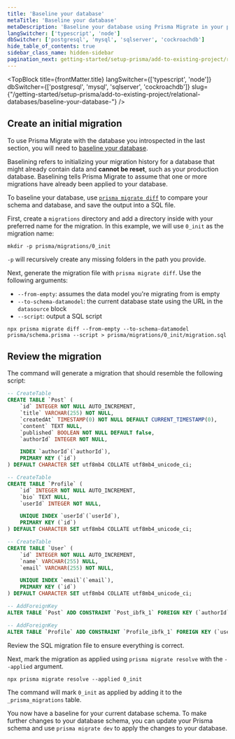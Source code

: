 ```yaml
---
title: 'Baseline your database'
metaTitle: 'Baseline your database'
metaDescription: 'Baseline your database using Prisma Migrate in your project'
langSwitcher: ['typescript', 'node']
dbSwitcher: ['postgresql', 'mysql', 'sqlserver', 'cockroachdb']
hide_table_of_contents: true
sidebar_class_name: hidden-sidebar
pagination_next: getting-started/setup-prisma/add-to-existing-project/relational-databases/install-prisma-client-typescript-mysql
---
```


<TopBlock
  title={frontMatter.title}
  langSwitcher={['typescript', 'node']}
  dbSwitcher={['postgresql', 'mysql', 'sqlserver', 'cockroachdb']}
  slug={"/getting-started/setup-prisma/add-to-existing-project/relational-databases/baseline-your-database-"}
 />


## Create an initial migration

To use Prisma Migrate with the database you introspected in the last section, you will need to [baseline your database](/orm/prisma-migrate/getting-started).

Baselining refers to initializing your migration history for a database that might already contain data and **cannot be reset**, such as your production database. Baselining tells Prisma Migrate to assume that one or more migrations have already been applied to your database.

To baseline your database, use [`prisma migrate diff`](/orm/reference/prisma-cli-reference#migrate-diff) to compare your schema and database, and save the output into a SQL file.

First, create a `migrations` directory and add a directory inside with your preferred name for the migration. In this example, we will use `0_init` as the migration name:

```terminal
mkdir -p prisma/migrations/0_init
```

<Admonition type="info">

`-p` will recursively create any missing folders in the path you provide.

</Admonition>

Next, generate the migration file with `prisma migrate diff`. Use the following arguments:

- `--from-empty`: assumes the data model you're migrating from is empty
- `--to-schema-datamodel`: the current database state using the URL in the `datasource` block
- `--script`: output a SQL script

```terminal wrap
npx prisma migrate diff --from-empty --to-schema-datamodel prisma/schema.prisma --script > prisma/migrations/0_init/migration.sql
```

## Review the migration

The command will generate a migration that should resemble the following script:

```sql file=prisma/migrations/0_init/migration.sql
-- CreateTable
CREATE TABLE `Post` (
    `id` INTEGER NOT NULL AUTO_INCREMENT,
    `title` VARCHAR(255) NOT NULL,
    `createdAt` TIMESTAMP(0) NOT NULL DEFAULT CURRENT_TIMESTAMP(0),
    `content` TEXT NULL,
    `published` BOOLEAN NOT NULL DEFAULT false,
    `authorId` INTEGER NOT NULL,

    INDEX `authorId`(`authorId`),
    PRIMARY KEY (`id`)
) DEFAULT CHARACTER SET utf8mb4 COLLATE utf8mb4_unicode_ci;

-- CreateTable
CREATE TABLE `Profile` (
    `id` INTEGER NOT NULL AUTO_INCREMENT,
    `bio` TEXT NULL,
    `userId` INTEGER NOT NULL,

    UNIQUE INDEX `userId`(`userId`),
    PRIMARY KEY (`id`)
) DEFAULT CHARACTER SET utf8mb4 COLLATE utf8mb4_unicode_ci;

-- CreateTable
CREATE TABLE `User` (
    `id` INTEGER NOT NULL AUTO_INCREMENT,
    `name` VARCHAR(255) NULL,
    `email` VARCHAR(255) NOT NULL,

    UNIQUE INDEX `email`(`email`),
    PRIMARY KEY (`id`)
) DEFAULT CHARACTER SET utf8mb4 COLLATE utf8mb4_unicode_ci;

-- AddForeignKey
ALTER TABLE `Post` ADD CONSTRAINT `Post_ibfk_1` FOREIGN KEY (`authorId`) REFERENCES `User`(`id`) ON DELETE RESTRICT ON UPDATE RESTRICT;

-- AddForeignKey
ALTER TABLE `Profile` ADD CONSTRAINT `Profile_ibfk_1` FOREIGN KEY (`userId`) REFERENCES `User`(`id`) ON DELETE RESTRICT ON UPDATE RESTRICT;
```


Review the SQL migration file to ensure everything is correct.

Next, mark the migration as applied using `prisma migrate resolve` with the `--applied` argument.

```terminal
npx prisma migrate resolve --applied 0_init
```

The command will mark `0_init` as applied by adding it to the `_prisma_migrations` table.

You now have a baseline for your current database schema. To make further changes to your database schema, you can update your Prisma schema and use `prisma migrate dev` to apply the changes to your database.
